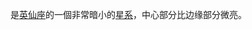 {{NGCInfoBox|NGCID=NGC 1283|發現者=Bigourdan|發現日期=1884年10月23日|其他編號=UGC 2676,MCG 7-7-69,ZWG 540.110|曆元=J2000.0|赤經=3時20分15.5秒
|赤緯=41°23'55"|星座=英仙座|星體=星系|星等=13.8|表面亮度=12.9|藍等=14.8}}

'''{{lang|en|NGC 1283}}'''是[[英仙座|英仙座]]的一個非常暗小的[[星系|星系]]，中心部分比边缘部分微亮。

{{NGCReference|1283}}
{{Catalogs|NGC=1283}}
{{Galaxy-stub}}